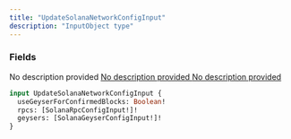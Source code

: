 ```yaml
---
title: "UpdateSolanaNetworkConfigInput"
description: "InputObject type"
---
```


### Fields

<ResponseField name="useGeyserForConfirmedBlocks" type="Boolean!" required>
  No description provided
</ResponseField>

<a href="/api-reference/types/solanarpcconfiginput">
  <ResponseField name="rpcs" type="[SolanaRpcConfigInput!]!" required>
    No description provided
  </ResponseField>
</a>

<a href="/api-reference/types/solanageyserconfiginput">
  <ResponseField name="geysers" type="[SolanaGeyserConfigInput!]!" required>
    No description provided
  </ResponseField>
</a>


```graphql UpdateSolanaNetworkConfigInput
input UpdateSolanaNetworkConfigInput {
  useGeyserForConfirmedBlocks: Boolean!
  rpcs: [SolanaRpcConfigInput!]!
  geysers: [SolanaGeyserConfigInput!]!
}
```
